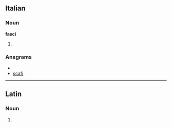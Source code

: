 ==Italian==

===Noun===
'''fasci''' {{m}}

# {{plural of|[[fascio]]|lang=Italian}}

===Anagrams===
* {{alphagram|acfis}}
* [[scafi#Italian|scafi]]

----

==Latin==

===Noun===
{{la-noun-form|fascī}}

# {{inflection of|fascis|fascis|dat|s|lang=la}}
